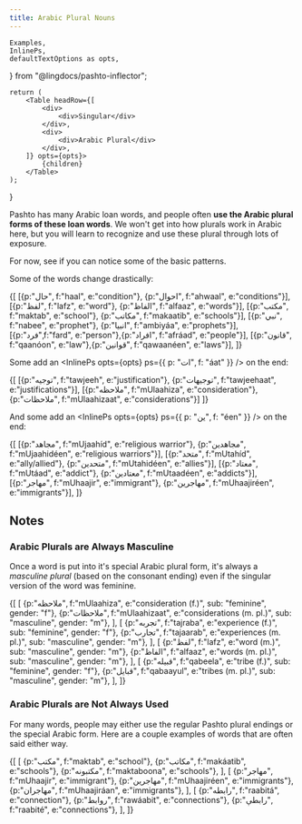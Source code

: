 ```yaml
---
title: Arabic Plural Nouns
---
```


    Examples,
    InlinePs,
    defaultTextOptions as opts,
} from "@lingdocs/pashto-inflector";

    return (
        <Table headRow={[
            <div>
                <div>Singular</div>
            </div>,
            <div>
                <div>Arabic Plural</div>
            </div>,
        ]} opts={opts}>
            {children}
        </Table>
    );
}

Pashto has many Arabic loan words, and people often **use the Arabic plural forms of these loan words**. We won't get into how plurals work in Arabic here, but you will learn to recognize and use these plural through lots of exposure.

For now, see if you can notice some of the basic patterns.

Some of the words change drastically:

<ArabicPluralTable>{[
    [{p:"حال", f:"haal", e:"condition"}, {p:"احوال", f:"ahwaal", e:"conditions"}],
    [{p:"لفظ", f:"lafz", e:"word"}, {p:"الفاظ", f:"alfaaz", e:"words"}],
    [{p:"مکتب", f:"maktab", e:"school"}, {p:"مکاتب", f:"makaatib", e:"schools"}],
    [{p:"نبي", f:"nabee", e:"prophet"}, {p:"انبیا", f:"ambiyáa", e:"prophets"}],
    [{p:"فرد",f:"fard", e:"person"},{p:"افراد", f:"afráad", e:"people"}],
    [{p:"قانون", f:"qaanóon", e:"law"},{p:"قوانین", f:"qawaanéen", e:"laws"}],
]}</ArabicPluralTable>

Some add an <InlinePs opts={opts} ps={{ p: "ات", f: "áat" }} /> on the end:

<ArabicPluralTable>{[
    [{p:"توجیه", f:"tawjeeh", e:"justification"}, {p:"توجیهات", f:"tawjeehaat", e:"justifications"}],
    [{p:"ملاحظه", f:"mUlaahiza", e:"consideration"}, {p:"ملاحظات", f:"mUlaahizaat", e:"considerations"}]
]}</ArabicPluralTable>

And some add an <InlinePs opts={opts} ps={{ p: "ین", f: "éen" }} /> on the end:

<ArabicPluralTable>{[
    [{p:"مجاهد", f:"mUjaahíd", e:"religious warrior"}, {p:"مجاهدین", f:"mUjaahidéen", e:"religious warriors"}],
    [{p:"متحد", f:"mUtahíd", e:"ally/allied"}, {p:"متحدین", f:"mUtahidéen", e:"allies"}],
    [{p:"معتاد", f:"mUtáad", e:"addict"}, {p:"معتادین", f:"mUtaadéen", e:"addicts"}],
    [{p:"مهاجر", f:"mUhaajir", e:"immigrant"}, {p:"مهاجرین", f:"mUhaajiréen", e:"immigrants"}],
]}</ArabicPluralTable>

## Notes

### Arabic Plurals are Always Masculine

Once a word is put into it's special Arabic plural form, it's always a *masculine plural* (based on the consonant ending) even if the singular version of the word was feminine.

<ArabicPluralTable>{[
    [
        {p:"ملاحظه", f:"mUlaahiza", e:"consideration (f.)", sub: "feminine", gender: "f"},
        {p:"ملاحظات", f:"mUlaahizaat", e:"considerations (m. pl.)", sub: "masculine", gender: "m"},
    ],
    [
        {p:"تجربه", f:"tajraba", e:"experience (f.)", sub: "feminine", gender: "f"},
        {p:"تجارب", f:"tajaarab", e:"experiences (m. pl.)", sub: "masculine", gender: "m"},
    ],
    [
        {p:"لفظ", f:"lafz", e:"word (m.)", sub: "masculine", gender: "m"}, 
        {p:"الفاظ", f:"alfaaz", e:"words (m. pl.)", sub: "masculine", gender: "m"},
    ],
    [
        {p:"قبیله", f:"qabeela", e:"tribe (f.)", sub: "feminine", gender: "f"},
        {p:"قبایل", f:"qabaayul", e:"tribes (m. pl.)", sub: "masculine", gender: "m"},
    ],
]}</ArabicPluralTable>

### Arabic Plurals are Not Always Used

For many words, people may either use the regular Pashto plural endings or the special Arabic form. Here are a couple examples of words that are often said either way.

<Table opts={opts} headRow={["Singular", "Arabic Plural", "Pashto Plural"]}>{[
    [
        {p:"مکتب", f:"maktab", e:"school"},
        {p:"مکاتب", f:"makáatib", e:"schools"},
        {p:"مکتبونه", f:"maktaboona", e:"schools"},
    ],
    [
        {p:"مهاجر", f:"mUhaajir", e:"immigrant"},
        {p:"مهاجرین", f:"mUhaajiréen", e:"immigrants"},
        {p:"مهاجران", f:"mUhaajiráan", e:"immigrants"},
    ],
    [
        {p:"رابطه", f:"raabitá", e:"connection"},
        {p:"روابط", f:"rawáabit", e:"connections"},
        {p:"رابطې", f:"raabité", e:"connections"},
    ],
]}</Table>


